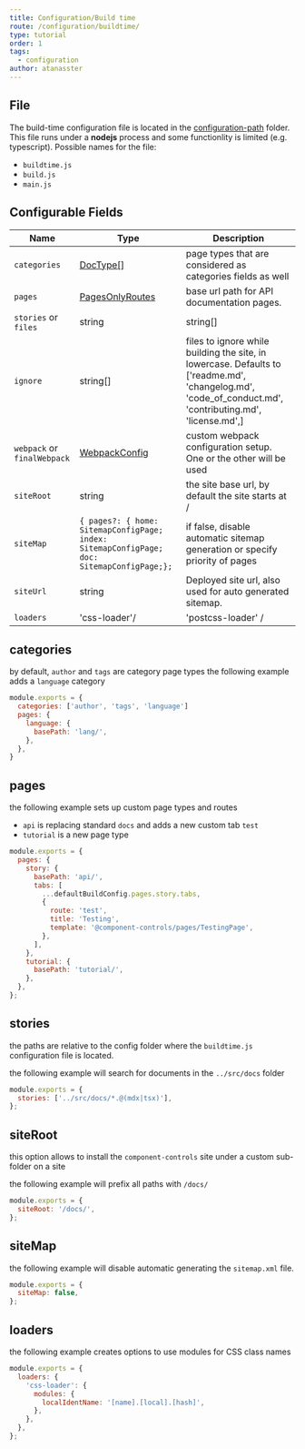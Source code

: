 ```yaml
---
title: Configuration/Build time
route: /configuration/buildtime/
type: tutorial
order: 1
tags:
  - configuration
author: atanasster
---
```


## File

The build-time configuration file is located in the [configuration-path](/configuration/overview/#configuration-path) folder.
This file runs under a **nodejs** process and some functionlity is limited (e.g. typescript).
Possible names for the file:

- `buildtime.js`
- `build.js`
- `main.js`

## Configurable Fields

| Name                        | Type                                                                                       | Description                                                                                                                                              |
| --------------------------- | ------------------------------------------------------------------------------------------ | -------------------------------------------------------------------------------------------------------------------------------------------------------- |
| `categories`                | [DocType[]](/tutorial/reference/configuration#doctype)                                     | page types that are considered as categories fields as well                                                                                              |
| `pages`                     | [PagesOnlyRoutes](/tutorial/reference/configuration#pagesonlyroutes)                       | base url path for API documentation pages.                                                                                                               |
| `stories` or `files`        | string                                                                                     | string[]                                                                                                                                                 | wild card search string for the stories internally using [glob](https://www.npmjs.com/package/glob) |
| `ignore`                    | string[]                                                                                   | files to ignore while building the site, in lowercase. Defaults to ['readme.md', 'changelog.md', 'code_of_conduct.md', 'contributing.md', 'license.md',] |
| `webpack` or `finalWebpack` | [WebpackConfig](/tutorial/reference/configuration#webpackconfig)                           | custom webpack configuration setup. One or the other will be used                                                                                        |
| `siteRoot`                  | string                                                                                     | the site base url, by default the site starts at /                                                                                                       |
| `siteMap`                   | `{ pages?: { home: SitemapConfigPage; index: SitemapConfigPage; doc: SitemapConfigPage;};` | if false, disable automatic sitemap generation or specify priority of pages                                                                              |
| `siteUrl`                   | string                                                                                     | Deployed site url, also used for auto generated sitemap.                                                                                                 |
| `loaders`                   | 'css-loader'/                                                                              | 'postcss-loader' /                                                                                                                                       | 'sass-loader' / | 'less-loader' / | 'stylus-loader' / | 'url-loader' / | 'raw-loader' / | 'file-loader'; | Shortcut to change the webpack loaders' options, instead of using the webpack setting |

## categories

by default, `author` and `tags` are category page types
the following example adds a `language` category

```js:title=.config/buildtime.js
module.exports = {
  categories: ['author', 'tags', 'language']
  pages: {
    language: {
      basePath: 'lang/',
    },
  },
}
```

## pages

the following example sets up custom page types and routes

- `api` is replacing standard `docs` and adds a new custom tab `test`
- `tutorial` is a new page type

```js:title=.config/buildtime.js
module.exports = {
  pages: {
    story: {
      basePath: 'api/',
      tabs: [
        ...defaultBuildConfig.pages.story.tabs,
        {
          route: 'test',
          title: 'Testing',
          template: '@component-controls/pages/TestingPage',
        },
      ],
    },
    tutorial: {
      basePath: 'tutorial/',
    },
  },
};
```

## stories

the paths are relative to the config folder where the `buildtime.js` configuration file is located.

the following example will search for documents in the `../src/docs` folder

```js:title=.config/buildtime.js
module.exports = {
  stories: ['../src/docs/*.@(mdx|tsx)'],
};
```

## siteRoot

this option allows to install the `component-controls` site under a custom sub-folder on a site

the following example will prefix all paths with `/docs/`

```js:title=.config/buildtime.js
module.exports = {
  siteRoot: '/docs/',
};
```

## siteMap

the following example will disable automatic generating the `sitemap.xml` file.

```js:title=.config/buildtime.js
module.exports = {
  siteMap: false,
};
```

## loaders

the following example creates options to use modules for CSS class names

```js:title=.config/buildtime.js
module.exports = {
  loaders: {
    'css-loader': {
      modules: {
        localIdentName: '[name].[local].[hash]',
      },
    },
  },
};
```
